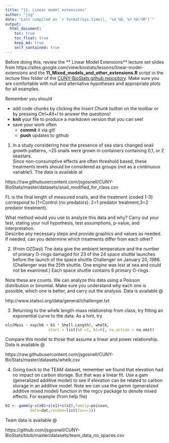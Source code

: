 ```yaml
---
title: "11. Linear model extensions"
author: "jsg"
date: "Last compiled on `r format(Sys.time(), '%d %B, %Y %H:%M')`"
output:
  html_document:
    toc: true
    toc_float: true
    keep_md: true
    self_contained: true
---
```


Before doing this, review the ** Linear Model Extensions** lecture set slides 
from https://sites.google.com/view/biostats/lessons/linear-model-extensions
and the  **11_Mixed_models_and_other_extensions.R**
script in the lecture files folder of the
[CUNY-BioStats github repository](https://github.com/jsgosnell/CUNY-BioStats). 
Make sure you are comfortable with null and alternative hypotheses and appropriate plots
for all examples.

Remember you should

* add code chunks by clicking the *Insert Chunk* button on the toolbar or by
pressing *Ctrl+Alt+I* to answer the questions!
* **knit** your file to produce a markdown version that you can see!
* save your work often 
  * **commit** it via git!
  * **push** updates to github

1. In a study considering how the presence of sea stars changed snail growth 
patterns, ~25 snails were grown in containers containing 0,1, or 2 seastars.  
Since non-consumptive effects are often threshold based, these treatments levels
should be considered as groups (not as a continuous variable!).  The data is 
available at

https://raw.githubusercontent.com/jsgosnell/CUNY-BioStats/master/datasets/snail_modified_for_class.csv   

FL is the final length of measured snails, and the treatment (coded 1-3) correspond
to  [1=Control (no predators). 2=1 predator treatment,3=2 predator treatment). 

What method would you use to analyze this data and why? Carry out your test, 
stating your null hypothesis, test assumptions, p-value, and interpretation.  
Describe any necessary steps and provide graphics and values as needed.  If 
needed, can you determine which treatments differ from each other?

2. (From OZDasl) The data give the ambient temperature and the number of 
primary O-rings damaged for 23 of the 24 space shuttle launches before the 
launch of the space shuttle Challenger on January 20, 1986. (Challenger was the
25th shuttle. One engine was lost at sea and could not be examined.) Each space
shuttle contains 6 primary O-rings.

Note these are counts. We can analyze this data using a Poisson distribution 
or binomial. Make sure you understand why each one is possible, which one is 
better, and carry out the analysis.  Data is available @ 

http://www.statsci.org/data/general/challenger.txt

3. Returning to the whelk length-mass relationship from class, try fitting an 
exponential curve to the data.  As a hint, try

```r
nls(Mass ~ exp(b0 + b1 * Shell.Length), whelk, 
                   start = list(b0 =1, b1=0), na.action = na.omit)
```

Compare this model to those that assume a linear and power relationship.  Data is available @

https://raw.githubusercontent.com/jsgosnell/CUNY-BioStats/master/datasets/whelk.csv 

4. Going back to the TEAM dataset, remember we found that elevation had no 
impact on carbon storage.  But that was a linear fit. Use a gam (generalized 
additive model) to see if elevation can be related to carbon storage in an 
additive model.  Note we can use the gamm (generalized additive mixed model) 
function in the mgcv package to denote mixed effects.  For example (from help 
file)
```r
b2 <- gamm(y~s(x0)+s(x1)+s(x2),family=poisson,
           data=dat,random=list(fac=~1))
```

Team data is available @ 

https://github.com/jsgosnell/CUNY-BioStats/blob/master/datasets/team_data_no_spaces.csv 




